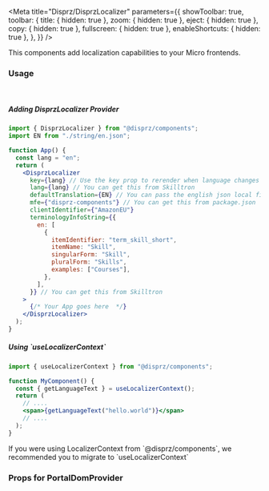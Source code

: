 
<Meta
  title="Disprz/DisprzLocalizer"
  parameters={{
    showToolbar: true,
    toolbar: {
      title: { hidden: true },
      zoom: { hidden: true },
      eject: { hidden: true },
      copy: { hidden: true },
      fullscreen: { hidden: true },
      enableShortcuts: { hidden: true },
    },
  }}
/>

<Title>DisprzLocalizer</Title>

<Description>
  This components add localization capabilities to your Micro frontends.
</Description>

<h3>Usage</h3>
<br />
<h5>Adding DisprzLocalizer Provider</h5>

```jsx
import { DisprzLocalizer } from "@disprz/components";
import EN from "./string/en.json";

function App() {
  const lang = "en";
  return (
    <DisprzLocalizer
      key={lang} // Use the key prop to rerender when language changes
      lang={lang} // You can get this from Skilltron
      defaultTranslation={EN} // You can pass the english json local file here
      mfe={"disprz-components"} // You can get this from package.json
      clientIdentifier={"AmazonEU"}
      terminologyInfoString={{
        en: [
          {
            itemIdentifier: "term_skill_short",
            itemName: "Skill",
            singularForm: "Skill",
            pluralForm: "Skills",
            examples: ["Courses"],
          },
        ],
      }} // You can get this from Skilltron
    >
      {/* Your App goes here  */}
    </DisprzLocalizer>
  );
}
```

<h5>Using `useLocalizerContext`</h5>

```jsx
import { useLocalizerContext } from "@disprz/components";

function MyComponent() {
  const { getLanguageText } = useLocalizerContext();
  return (
    // ....
    <span>{getLanguageText("hello.world")}</span>
    // ....
  );
}
```

<subscript>
  If you were using LocalizerContext from `@disprz/components`, we recommended
  you to migrate to `useLocalizerContext`
</subscript>

<h3>Props for PortalDomProvider</h3>
<ArgsTable of={DisprzLocalizer} />
